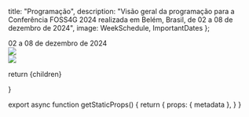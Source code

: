
  title: "Programação",
  description: "Visão geral da programação para a Conferência FOSS4G 2024 realizada em Belém, Brasil, de 02 a 08 de dezembro de 2024",
  image: WeekSchedule, ImportantDates
};

<div className="text-3xl mt-4 mb-2 md:text-7xl text-center md:mt-8 md:mb-4 font-ubuntu">02 a 08 de dezembro de 2024</div>

<Image placeholder="blur" src={WeekSchedule} />

<div className="text-3xl mt-4 mb-2 md:text-7xl text-center md:mt-8 md:mb-4 font-ubuntu"></div>

<Image placeholder="blur" src={ImportantDates} />

  return <MdxLayout metadata={metadata}>{children}</MdxLayout>


}

export async function getStaticProps() {
  return {
    props: {
      metadata
    },
  }
}
